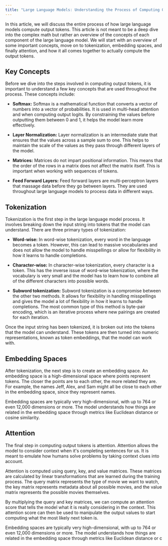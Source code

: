 ---
title: "Large Language Models: Understanding the Process of Computing Output Tokens"
---

In this article, we will discuss the entire process of how large language models compute output tokens. This article is not meant to be a deep dive into the complex math but rather an overview of the concepts of each component of the large language model. We will start with an overview of some important concepts, move on to tokenization, embedding spaces, and finally attention, and how it all comes together to actually compute the output tokens.

## Key Concepts

Before we dive into the steps involved in computing output tokens, it is important to understand a few key concepts that are used throughout the process. These concepts include:

- **Softmax:** Softmax is a mathematical function that converts a vector of numbers into a vector of probabilities. It is used in multi-head attention and when computing output logits. By constraining the values before outputting them between 0 and 1, it helps the model learn more effectively.

- **Layer Normalization:** Layer normalization is an intermediate state that ensures that the values across a sample sum to one. This helps to maintain the scale of the values as they pass through different layers of the model.

- **Matrices:** Matrices do not impart positional information. This means that the order of the rows in a matrix does not affect the matrix itself. This is important when working with sequences of tokens.

- **Feed Forward Layers:** Feed forward layers are multi-perceptron layers that massage data before they go between layers. They are used throughout large language models to process data in different ways.

## Tokenization

Tokenization is the first step in the large language model process. It involves breaking down the input string into tokens that the model can understand. There are three primary types of tokenization:

- **Word-wise:** In word-wise tokenization, every word in the language becomes a token. However, this can lead to massive vocabularies and does not allow the model to handle misspellings or allow for flexibility in how it learns to handle completions.

- **Character-wise:** In character-wise tokenization, every character is a token. This has the inverse issue of word-wise tokenization, where the vocabulary is very small and the model has to learn how to combine all of the different characters into possible words.

- **Subword tokenization:** Subword tokenization is a compromise between the other two methods. It allows for flexibility in handling misspellings and gives the model a lot of flexibility in how it learns to handle completions. The most common type of this method is byte-pair encoding, which is an iterative process where new pairings are created for each iteration.

Once the input string has been tokenized, it is broken out into the tokens that the model can understand. These tokens are then turned into numeric representations, known as token embeddings, that the model can work with.

## Embedding Spaces

After tokenization, the next step is to create an embedding space. An embedding space is a high-dimensional space where points represent tokens. The closer the points are to each other, the more related they are. For example, the names Jeff, Alex, and Sam might all be close to each other in the embedding space, since they represent names.

Embedding spaces are typically very high-dimensional, with up to 764 or even 12,000 dimensions or more. The model understands how things are related in the embedding space through metrics like Euclidean distance or cosine similarity.

## Attention

The final step in computing output tokens is attention. Attention allows the model to consider context when it's completing sentences for us. It is meant to emulate how humans solve problems by taking context clues into account.

Attention is computed using query, key, and value matrices. These matrices are calculated by linear transformations that are learned during the training process. The query matrix represents the type of movie we want to watch, the key matrix represents metadata about all possible movies, and the value matrix represents the possible movies themselves.

By multiplying the query and key matrices, we can compute an attention score that tells the model what it is really considering in the context. This attention score can then be used to manipulate the output values to start computing what the most likely next token is.

Embedding spaces are typically very high-dimensional, with up to 764 or even 12,000 dimensions or more. The model understands how things are related in the embedding space through metrics like Euclidean distance or c